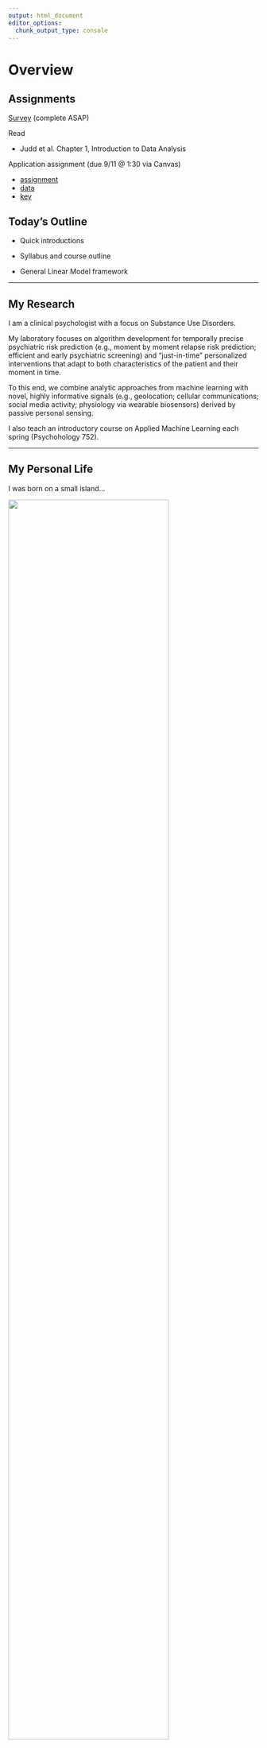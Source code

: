 ```yaml
---
output: html_document
editor_options: 
  chunk_output_type: console
---
```



# Overview

## Assignments

[Survey]() (complete ASAP)

Read

- Judd et al. Chapter 1,  Introduction to Data Analysis

Application assignment (due 9/11 @ 1:30 via Canvas)

- [assignment](./_homework/week_01/hw_01)
- [data]()
- [key]()

## Today's Outline

- Quick introductions

- Syllabus and course outline

- General Linear Model framework

-----

## My Research 

I am a clinical psychologist with a focus on Substance Use Disorders.

My laboratory focuses on algorithm development for temporally precise psychiatric risk prediction (e.g., moment by moment relapse risk prediction; efficient and early psychiatric screening) and “just-in-time” personalized interventions that adapt to both characteristics of the patient and their moment in time. 

To this end, we combine analytic approaches from machine learning with novel, highly informative signals (e.g., geolocation; cellular communications; social media activity; physiology via wearable biosensors) derived by passive personal sensing.

I also teach an introductory course on Applied Machine Learning each spring (Psychohology 752).

-----

## My Personal Life

I was born on a small island...

![](./pics/long_island.jpg){width=80%}
```r
#| echo: false

# knitr::include_graphics(path = here::here("figures/john_long_island.jpg"))
```

-----

- My family  
  - Melody, Jacob (13 years old) and Hana (10 years old)


![](./pics/sail_family.jpg){width=80%}

-----

- My/our passions
  - Trail running, biking, nordic skiing, all things mountain...

::: {layout-ncol=2}

![](./pics/mtb_john.jpg)

![](./pics/bike_hana_2.jpg)

![](./pics/co_14_3.jpg)

![](./pics/hike_hana_1.jpg)

![](./pics/xc_run_1.jpg)

![](./pics/madnorski.jpg)

:::

-----

- My other family.....

![](./pics/lab.jpg)

-----

- "John", he/him

-----

## So tell us who you are ...

- Our TAs

- You 
  - Last name (e.g., Curtin with a C) (and pause for TAs to find you)
  - Your first name/nickname
  - Preferred pronouns
  - Department and area group/program

-----

## Course Materials

- [https://jjcurtin.github.io/book_glm/](https://jjcurtin.github.io/book_glm/)
- And Canvas for application assignments and exams
- [syllabus](syllabus.pdf) 

-----

## The General Linear Model

**Top level:** General Linear Models   

**3rd level:** Multiple Regression Models   

**2nd level:** Simple Regression Models   

**Bottom level:** Single Mean Models   

-----

## Single Mean Models (Bottom level)

**Basic Question**  

What is the mean of an outcome/dependent/criterion variable in a sample? Is that mean different from some specified value?   

$Y = b_0$  

\

**Example**    

What is the mean IQ of Psych 610 students? Is it different from the average IQ of 100?   

\

<span style="color: red;">Question: What is this GLM special case analysis often called?</span>  

-----

<span style="color: red;">Question: What is this GLM special case analysis often called?</span>

\

<span style="color: blue;">One sample t-test</span>

-----


## Simple Regression Models (2nd level)

**Basic Question**  

What is the relationship between a predictor variable and a dependent variable?     

$Y = b_0 + b_1*X_1$  

\

**Example**    

Is trait level of positive emotionality related to satisfaction with a romantic relationship?   

\

<span style="color: red;">Question: What is the special case analysis when both $X$ and $Y$ are quantitative?</span>  

-----

<span style="color: red;">Question: What is the special case analysis when both $X$ and $Y$ are quantitative?</span>  

\

<span style="color: blue;">Pearson's correlation</span>

-----

<span style="color: red;">Question: What is the special case analysis when $X$ is a regressor coding for a dichotomous variable representing group membership (e.g., sex)?</span>  

-----

<span style="color: red;">Question: What is the special case analysis when $X$ is a regressor coding for a dichotomous variable representing group membership (e.g., sex)?</span>  

\

<span style="color: blue;">Between groups (independent samples) t-test (or one-way ANOVA with two groups)</span>

-----

## Multiple Regression Models (3rd level)

**Basic Question**  

What are the relationships between a linear combination of predictors and a dependent variable?   
     
$Y = b_0 + b_1*X_1 + b_2*X_2 + b_3*X_3$    

\

**Example**    

How well do the predictors: (a) number of absences, (b) time spent studying, and (c) interest predict final exam scores?    

\

<span style="color: red;">Question: What is the special case analysis when $X$s are regressors coding for categorical variable(s) representing group membership?</span>  

-----

<span style="color: red;">Question: What is the special case analysis when $X$s are regressors coding for categorical variable(s) representing group membership?</span>  

\

<span style="color: blue;">Analysis of Variance (ANOVA)</span>    

-----

**Basic Question**  

What are the mean differences in the dependent variable between the groups represented by the independent variable(s)?     

$Y = b_0 + b_1*X_1 + b_2*X_2 + b_3*X_3$    

\  

**Example**    

Are there differences among control, placebo and alcohol groups on mean fear response to threat of electric shock?
  
\

<span style="color: red;">Question: What is the special case analysis when $X$s are regressors coding for categorical variables representing group membership, and one or more quantitative *covariates*?</span>  


-----

<span style="color: red;">Question: What is the special case analysis when $X$s are regressors coding for categorical variables representing group membership, and one or more quantitative *covariates*?</span>  

\

<span style="color: blue;">Analysis of Covariance (ANCOVA)</span>    

-----

**Basic Question**  

What are the mean differences in the dependent variable between the groups represented by the independent variable(s), holding one or more *covariates* constant?    

$Y = b_0 + b_1*X_1 + b_2*X_2 + b_3*X_3$    

\    

**Example**    

Are there differences among control, placebo and alcohol groups on mean fear response to threat of electric shock, after equating the groups on trait anxiety scores?     

\

<span style="color: red;">Question: What is the special case analysis when $X$s are regressors coding for categorical and quantitative variables representing group membership, and quantitative scores on individual difference variables, and their interactions?</span>  

-----

<span style="color: red;">Question: What is the special case analysis when $X$s are regressors coding for categorical and quantitative variables representing group membership, and quantitative scores on individual difference variables, and their interactions?</span>  

\

<span style="color: blue;">Aptitude Treatment Interaction (ATI)</span>    

-----
 
**Basic Question**  

Are the magnitudes of the contrasts among groups different across different levels of some individual difference variable?     
  
$Y = b_0 + b_1*X_1 + b_2*X_2 + b_3*X_3$    

\    

**Example**    

Does the effect of CBT treatment (i.e., contrast of CBT vs. wait list control) on subsequent alcohol related problems differ dependent upon level of intelligence?
  
-----

## General Linear Models (Top level)

**Basic Question**  

What are the relationships between linear combinations of two sets of variables?     
     
$b_{Y1}*Y_1 + b_{Y2}*Y_2 + b_{Y3}*Y_3 = b_1*X_1 + b_2*X_2 + b_3*X_3$    

\

**Example**    

What are relationships between (a) Personality and temperamental variables, and (b) frequency/quantity of substance use, problems, and motives for use?   
  
\  

<span style="color: red;">Question: What is this GLM special case analysis called?</span>  

-----

<span style="color: red;">Question: What is this GLM special case analysis called?</span>  

\
<span style="color: blue;">Canonical correlation</span> 

-----

<span style="color: red;">Question: What is the special GLM case when $X$s are regressors coding for categorical variables representing group membership?</span>  

-----

<span style="color: red;">Question: What is the special GLM case when $X$s are regressors coding for categorical variables representing group membership?</span>  

\

<span style="color: blue;">Multivariate Analysis of Variance (MANOVA)</span>    

-----

**Basic Question**  

What linear combination of dependent variables ($Y$s) maximally differentiates groups?      
     
\  

**Example**    

Do children with ADHD who receive (a) medication, (b) parent behavioral training, or (c) both, differ in indices of academic and behavioral functioning?    

\

<span style="color: red;">Question: What is the special GLM case when $X$s are regressors coding for categorical and quantitative variables representing group membership and quantitative *covariates*?</span>  

-----

<span style="color: red;">Question: What is the special GLM case when $X$s are regressors coding for categorical and quantitative variables representing group membership and quantitative *covariates*?</span>  
<span style="color: blue;">Multivariate Analysis of Covariance (MANCOVA)</span>    

\

-----

**Basic Question**  

What linear combination of dependent variables ($Y$s) maximally differentiates groups, holding constant one or more covariates?     
   
\ 

**Example**    

Do children with ADHD who receive (a) medication, (b) parent behavioral training, or (c) both, differ in indices of academic and behavioral functioning, when equated for parental expectations? 

-----

<span style="color: red;">Question: What is the special GLM case when $X$s are regressors coding for quantitative variables and $Y$s are categorical variables representing group membership?</span>  

-----

<span style="color: red;">Question: What is the special GLM case when $X$s are regressors coding for quantitative variables and $Y$s are categorical variables representing group membership?</span>  

\
<span style="color: blue;">Discriminant Analysis</span>    

-----

**Basic Question**  

What linear combination of independent variables ($X$s) maximally differentiates groups (represented categorically by $Y$s)?    
    
\

**Example**    

What combination of sociocultural, personality, and intellectual variables best differentiates repeat juvenile offenders and non-repeat juvenile offenders upon completion of boot-camp?   

\

<span style="color: red;">Question: What is the special GLM case when $X$s are regressors coding for categorical variables (or constant) representing group membership and $Y$s are repeated measures of a continuous/quantitative variable?</span>  

-----

<span style="color: red;">Question: What is the special GLM case when $X$s are regressors coding for categorical variables (or constant) representing group membership and $Y$s are repeated measures of a continuous/quantitative variable?</span>  

\

<span style="color: blue;">Repeated measures ANOVA</span>   

-----

**Basic Question**  

What are the mean differences across $Y$s, overall or between the groups represented by the independent variables ($X$s)?    
  
\   

**Example**    

Does affective response differ when viewing pleasant, neutral vs. unpleasant slides? Does this slide type effect differ among participants in two beverage groups (alcohol vs. no-alcohol)?   

-----

## Survey of GLM Landscape

**Single Y**
```r
#| echo: false

tibble::tibble(Xs = c("0", "1", ">1"),
       Quantitative = c("One sample t-test", "Simple regression; Pearson's r", "Multiple regression"),
       Categorical = c("", "Independent t-test; Point biserial r", "One way ANOVA; Factorial ANOVA"),
       Mixed = c("", "", "ANCOVA; ATI")) |> 
  kableExtra::kbl() |> 
  kableExtra::kable_styling() |> 
  kableExtra::add_header_above(c(" " = 1, "Measurement of Xs" = 3)) |> 
  kableExtra::column_spec(1, bold = TRUE, width = "10%") |> 
  kableExtra::column_spec(2:4, width = "30%")
```

**Multiple Ys**
```r
#| echo: false

tibble::tibble(Xs = c("0", "1", ">1"),
       Quantitative = c("", "", "Canonical correlation"),
       Categorical = c("Repeated measures ANOVA", "Hotelling's T", "One way MANOVA; Factorial MANOVA; Discriminant analysis"),
       Mixed = c("Mixed model ANOVA; Mixed model ANCOVA", "", "MANCOVA")) |> 
  kableExtra::kbl() |> 
  kableExtra::kable_styling() |> 
  kableExtra::add_header_above(c(" " = 1, "Measurement of X/Y" = 3)) |> 
  kableExtra::column_spec(1, bold = TRUE, width = "10%") |> 
  kableExtra::column_spec(2:4, width = "30%")
```

-----

## Final, Mind-blowing Wrinkles

- The top-level General Linear Model is itself a special case of an even more general statistical model - the **Generalized Linear Model** - which allows for models with dependent measures (errors really) from different distributions and non-linear link functions connecting $X$s and $Y$s.   

- The General Linear Model can also be thought of as a special case of Structural Equation Modeling.

    - All of the variables that we have described so far are single-indicator, observed variables (i.e., individual constructs of interest are measured using a single task or measure). 

    - Each of the statistics we have described have a multiple-indicator, latent variable analog. They are special cases of these latent models in which there is only one indicator per individual construct.
